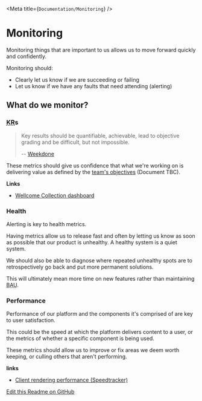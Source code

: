 
<Meta title={`Documentation/Monitoring`} />

# Monitoring

Monitoring things that are important to us allows us to move forward quickly and confidently.

Monitoring should:
* Clearly let us know if we are succeeding or failing
* Let us know if we have any faults that need attending (alerting)

## What do we monitor?

<h3><abbr title="key result">KR</abbr>s</h3>

> Key results should be quantifiable, achievable, lead to objective grading and be difficult, but not impossible.
>
> -- [Weekdone](https://weekdone.com/resources/objectives-key-results)

These metrics should give us confidence that what we're working on is delivering value
as defined by the [team's objectives](#) (Document TBC).

__Links__
* [Wellcome Collection dashboard](https://dash.wellcomecollection.org/)


### Health
Alerting is key to health metrics.

Having metrics allow us to release fast and often by letting us know as
soon as possible that our product is unhealthy. A healthy system is a quiet system.

We should also be able to diagnose where repeated unhealthy spots are to
retrospectively go back and put more permanent solutions.

This will ultimately mean more time on new features rather than maintaining
<abbr title="business as usual">BAU</abbr>.

### Performance
Performance of our platform and the components it's comprised of are key to user satisfaction.

This could be the speed at which the platform delivers content to a user, or the metrics of
whether a specific component is being used.

These metrics should allow us to improve or fix areas we deem worth keeping, or culling
others that aren't performing.

__links__
* [Client rendering performance (Speedtracker)](http://ghp.wellcomecollection.org/speedtracker/v2-article/)

[Edit this Readme on GitHub](https://github.com/wellcometrust/wellcomecollection.org/main/cardigan/stories/docs/monitoring-strategy.stories.mdx)
